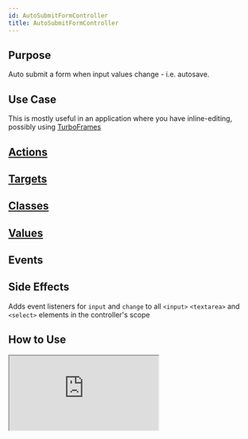 ```yaml
---
id: AutoSubmitFormController
title: AutoSubmitFormController
---
```





## Purpose

Auto submit a form when input values change - i.e. autosave.

## Use Case

This is mostly useful in an application where you have inline-editing, possibly using [TurboFrames](https://turbo.hotwire.dev/handbook/frames)


## [Actions](https://stimulus.hotwire.dev/reference/actions)

<NoActions/>

## [Targets](https://stimulus.hotwire.dev/reference/targets)

<NoTargets/>

## [Classes](https://stimulus.hotwire.dev/reference/classes)

<NoClasses/>

## [Values](https://stimulus.hotwire.dev/reference/values)

<NoValues/>

## Events


<NoEvents/>

## Side Effects

Adds event listeners for `input` and `change` to all `<input>` `<textarea>` and `<select>` elements in the controller's scope



## How to Use

<iframe
  src="https://codesandbox.io/embed/autosubmitformcontroller-eun0t?fontsize=14&hidenavigation=1&theme=dark"
  style={{width: "100%", height: "500px", border: "0", borderRadius: "4px", overflow: "hidden"}}
  sandbox="allow-forms allow-modals allow-popups allow-presentation allow-same-origin allow-scripts"
/>
